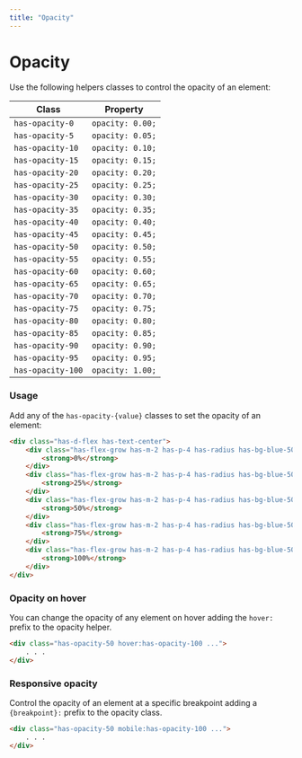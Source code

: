 ```yaml
---
title: "Opacity"
---
```


# Opacity

Use the following helpers classes to control the opacity of an element:

| Class | Property |
|-------|----------|
| `has-opacity-0` | `opacity: 0.00;` |
| `has-opacity-5` | `opacity: 0.05;` |
| `has-opacity-10` | `opacity: 0.10;` |
| `has-opacity-15` | `opacity: 0.15;` |
| `has-opacity-20` | `opacity: 0.20;` |
| `has-opacity-25` | `opacity: 0.25;` |
| `has-opacity-30` | `opacity: 0.30;` |
| `has-opacity-35` | `opacity: 0.35;` |
| `has-opacity-40` | `opacity: 0.40;` |
| `has-opacity-45` | `opacity: 0.45;` |
| `has-opacity-50` | `opacity: 0.50;` |
| `has-opacity-55` | `opacity: 0.55;` |
| `has-opacity-60` | `opacity: 0.60;` |
| `has-opacity-65` | `opacity: 0.65;` |
| `has-opacity-70` | `opacity: 0.70;` |
| `has-opacity-75` | `opacity: 0.75;` |
| `has-opacity-80` | `opacity: 0.80;` |
| `has-opacity-85` | `opacity: 0.85;` |
| `has-opacity-90` | `opacity: 0.90;` |
| `has-opacity-95` | `opacity: 0.95;` |
| `has-opacity-100` | `opacity: 1.00;` |

### Usage

Add any of the `has-opacity-{value}` classes to set the opacity of an element:

```html live=true bg=blue-200 color=white
<div class="has-d-flex has-text-center">
    <div class="has-flex-grow has-m-2 has-p-4 has-radius has-bg-blue-500 has-opacity-0">
        <strong>0%</strong>
    </div>
    <div class="has-flex-grow has-m-2 has-p-4 has-radius has-bg-blue-500 has-opacity-25">
        <strong>25%</strong>
    </div>
    <div class="has-flex-grow has-m-2 has-p-4 has-radius has-bg-blue-500 has-opacity-50">
        <strong>50%</strong>
    </div>
    <div class="has-flex-grow has-m-2 has-p-4 has-radius has-bg-blue-500 has-opacity-75">
        <strong>75%</strong>
    </div>
    <div class="has-flex-grow has-m-2 has-p-4 has-radius has-bg-blue-500 has-opacity-100">
        <strong>100%</strong>
    </div>
</div>
```

### Opacity on hover

You can change the opacity of any element on hover adding the `hover:` prefix to the opacity helper.

```html
<div class="has-opacity-50 hover:has-opacity-100 ...">
    . . .
</div>
```

### Responsive opacity

Control the opacity of an element at a specific breakpoint adding a `{breakpoint}:` prefix to the opacity class.

```html
<div class="has-opacity-50 mobile:has-opacity-100 ...">
    . . . 
</div>
```
